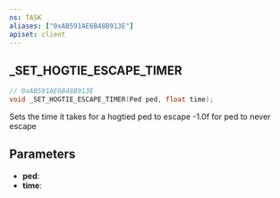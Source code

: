 ```yaml
---
ns: TASK
aliases: ["0xAB591AE6B48B913E"]
apiset: client
---
```

## _SET_HOGTIE_ESCAPE_TIMER

```c
// 0xAB591AE6B48B913E
void _SET_HOGTIE_ESCAPE_TIMER(Ped ped, float time);
```

Sets the time it takes for a hogtied ped to escape
-1.0f for ped to never escape

## Parameters
* **ped**:
* **time**: